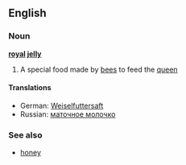 ==English==
===Noun===
'''[[royal]] [[jelly]]'''

# A special food made by [[bees]] to feed the [[queen]]

====Translations====
*German: [[Weiselfuttersaft]]
*Russian: [[маточное молочко]]

===See also===
*[[honey]]